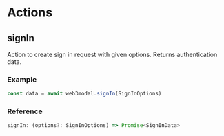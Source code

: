 
# Actions

## signIn

Action to create sign in request with given options. Returns authentication data.

### Example

```js
const data = await web3modal.signIn(SignInOptions)
```

### Reference

```ts
signIn: (options?: SignInOptions) => Promise<SignInData>
```

<SignInReference />
